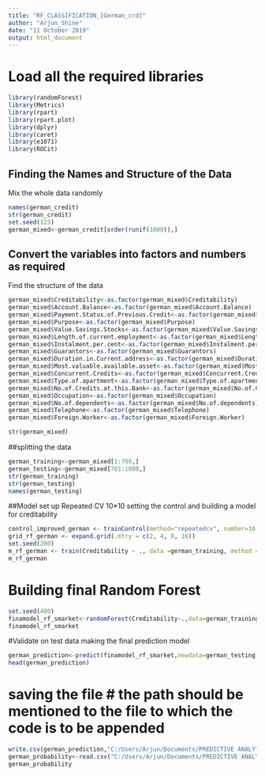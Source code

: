 ---
title: "RF_CLASSIFICATION_[German_crd]"
author: "Arjun_Shine"
date: "11 October 2019"
output: html_document
---
# Load all the required libraries

```{r}
library(randomForest)
library(Metrics)
library(rpart)
library(rpart.plot) 
library(dplyr)
library(caret)
library(e1071)
library(ROCit)
```

## Finding the Names and Structure of the Data
Mix the whole data randomly

```{r}
names(german_credit)
str(german_credit)
set.seed(123)
german_mixed<-german_credit[order(runif(1000)),]
```

## Convert the variables into  factors and numbers as required
Find the structure of the data

```{r}
german_mixed$Creditability<-as.factor(german_mixed$Creditability)
german_mixed$Account.Balance<-as.factor(german_mixed$Account.Balance)
german_mixed$Payment.Status.of.Previous.Credit<-as.factor(german_mixed$Payment.Status.of.Previous.Credit)
german_mixed$Purpose<-as.factor(german_mixed$Purpose)
german_mixed$Value.Savings.Stocks<-as.factor(german_mixed$Value.Savings.Stocks)
german_mixed$Length.of.current.employment<-as.factor(german_mixed$Length.of.current.employment)
german_mixed$Instalment.per.cent<-as.factor(german_mixed$Instalment.per.cent)
german_mixed$Guarantors<-as.factor(german_mixed$Guarantors)
german_mixed$Duration.in.Current.address<-as.factor(german_mixed$Duration.in.Current.address)
german_mixed$Most.valuable.available.asset<-as.factor(german_mixed$Most.valuable.available.asset)
german_mixed$Concurrent.Credits<-as.factor(german_mixed$Concurrent.Credits)
german_mixed$Type.of.apartment<-as.factor(german_mixed$Type.of.apartment)
german_mixed$No.of.Credits.at.this.Bank<-as.factor(german_mixed$No.of.Credits.at.this.Bank)
german_mixed$Occupation<-as.factor(german_mixed$Occupation)
german_mixed$No.of.dependents<-as.factor(german_mixed$No.of.dependents)
german_mixed$Telephone<-as.factor(german_mixed$Telephone)
german_mixed$Foreign.Worker<-as.factor(german_mixed$Foreign.Worker)

str(german_mixed)

```
##splitting the data

```{r}
german_training<-german_mixed[1:700,]
german_testing<-german_mixed[701:1000,]
str(german_training)
str(german_testing)
names(german_testing)
```
##Model set up
Repeated CV 10*10
setting the control and building a model for creditability

```{r}
control_improved_german <- trainControl(method="repeatedcv", number=10, repeats=10)
grid_rf_german <- expand.grid(.mtry = c(2, 4, 8, 16))
set.seed(200)
m_rf_german <- train(Creditability ~ ., data =german_training, method = "rf",metric = "Kappa", trControl = control_improved_german,tuneGrid = grid_rf_german)
m_rf_german

```
# Building final Random Forest 

```{r}
set.seed(400)
finamodel_rf_smarket<-randomForest(Creditability~.,data=german_training,mtry=2,importance=TRUE,ntree=500)
finamodel_rf_smarket


```

#Validate on test data
making the final prediction model

```{r}
german_prediction<-predict(finamodel_rf_smarket,newdata=german_testing,type="prob")
head(german_prediction)
```
# saving the file # the path should be mentioned to the file to which the code is to be appended 

```{r}
write.csv(german_prediction,"C:/Users/Arjun/Documents/PREDICTIVE ANALYTICS/german_credit_finalout1.csv")
german_probability<-read.csv("C:/Users/Arjun/Documents/PREDICTIVE ANALYTICS/german_credit_finalout.csv")
german_probability
```